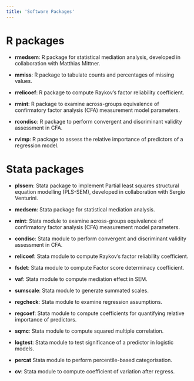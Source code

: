 ```yaml
---
title: 'Software Packages'
---
```


# R packages

- **rmedsem**: R package for statistical mediation analysis, developed in collaboration with Matthias Mittner.

- **mmiss**: R package to tabulate counts and percentages of missing values.

- **rrelicoef**: R package to compute Raykov’s factor reliability coefficient.

- **rmint**: R package to examine across-groups equivalence of confirmatory factor analysis (CFA) measurement model parameters.

- **rcondisc**: R package to perform convergent and discriminant validity assessment in CFA.

- **rvimp**: R package to assess the relative importance of predictors of a regression model.



# Stata packages
- **plssem**: Stata package to implement Partial least squares structural equation modelling (PLS-SEM), developed in collaboration with Sergio Venturini.

- **medsem**: Stata package for statistical mediation analysis.

- **mint**: Stata module to examine across-groups equivalence of confirmatory factor analysis (CFA) measurement model parameters.

- **condisc**: Stata module to perform convergent and discriminant validity assessment in CFA.

- **relicoef**: Stata module to compute Raykov’s factor reliability coefficient.

- **fsdet**: Stata module to compute Factor score determinacy coefficient.

- **vaf**: Stata module to compute mediation effect in SEM.

- **sumscale**: Stata module to generate summated scales.

- **regcheck**: Stata module to examine regression assumptions.

- **regcoef**: Stata module to compute coefficients for quantifying relative importance of predictors.

- **sqmc**: Stata module to compute squared multiple correlation.

- **logtest**: Stata module to test significance of a predictor in logistic models.

- **percat** Stata module to perform percentile-based categorisation.

- **cv**: Stata module to compute coefficient of variation after regress.

